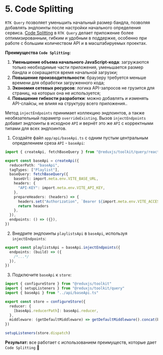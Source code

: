 # 5. Code Splitting

`RTK Query` позволяет уменьшить начальный размер бандла, позволяя добавлять эндпоинты после настройки начального
определения сервиса. [Code Splitting](https://redux-toolkit.js.org/rtk-query/usage/code-splitting) в `RTK Query`
делает приложение более оптимизированным, гибким и удобным в поддержке, особенно при работе с большим количеством API
и в масштабируемых проектах.

**Преимущества `Code Splitting`:**

1. **Уменьшение объема начального JavaScript-кода**: загружаются только необходимые части приложения,
   уменьшается размер бандла и сокращается время начальной загрузки;
2. **Повышение производительности**: браузеру требуется меньше времени для обработки загруженного кода;
3. **Экономия сетевых ресурсов**: логика API-запросов не грузится для страниц, на которых она не используется;
4. **Повышение гибкости разработки**: можно добавлять и изменять API-слайсы, не влияя на структуру всего приложения..

Метод `injectEndpoints` принимает коллекцию эндпоинтов, а также необязательный параметр `overrideExisting`.
Вызов `injectEndpoints` добавит эндпоинты в исходное `API` и вернёт это же `API` с корректными типами для всех эндпоинтов.

1. Создайте файл `app/api/baseApi.ts` с одним пустым центральным определением среза `API` - `baseApi`:

```ts filename="src/app/baseApi.ts"
import { createApi, fetchBaseQuery } from "@reduxjs/toolkit/query/react"

export const baseApi = createApi({
  reducerPath: "baseApi",
  tagTypes: ["Playlist"],
  baseQuery: fetchBaseQuery({
    baseUrl: import.meta.env.VITE_BASE_URL,
    headers: {
      "API-KEY": import.meta.env.VITE_API_KEY,
    },
    prepareHeaders: (headers) => {
      headers.set("Authorization", `Bearer ${import.meta.env.VITE_ACCESS_TOKEN}`)
      return headers
    },
  }),
  endpoints: () => ({}),
})
```

2. Внедрите эндпоинты `playlistsApi` в `baseApi`, используя `injectEndpoints`:

```ts filename="todolistsApi.ts" /baseApi.injectEndpoints/
export const playlistsApi = baseApi.injectEndpoints({
  endpoints: (build) => ({
    /*...*/
  }),
})
```

3. Подключите `baseApi` к `store`:

```ts filename="store.ts" {7, 9}
import { configureStore } from "@reduxjs/toolkit"
import { setupListeners } from "@reduxjs/toolkit/query"
import { baseApi } from "../api/baseApi.ts"

export const store = configureStore({
  reducer: {
    [baseApi.reducerPath]: baseApi.reducer,
  },
  middleware: (getDefaultMiddleware) => getDefaultMiddleware().concat(baseApi.middleware),
})

setupListeners(store.dispatch)
```

**Результат:** все работает с использованием преимуществ, которые дает `Code Splitting` 🚀
